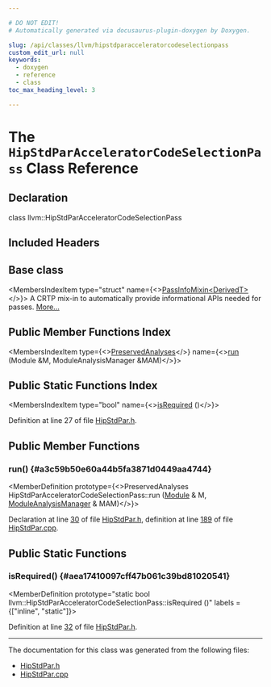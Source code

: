 ```yaml
---

# DO NOT EDIT!
# Automatically generated via docusaurus-plugin-doxygen by Doxygen.

slug: /api/classes/llvm/hipstdparacceleratorcodeselectionpass
custom_edit_url: null
keywords:
  - doxygen
  - reference
  - class
toc_max_heading_level: 3

---
```





# The `HipStdParAcceleratorCodeSelectionPass` Class Reference

<DoxygenPage pluginConfig={pluginConfig}>



## Declaration

<CodeBlock>class llvm::HipStdParAcceleratorCodeSelectionPass</CodeBlock>

## Included Headers

<IncludesList>
<IncludesListItem
  filePath="llvm/Transforms/HipStdPar/HipStdPar.h"
  permalink="/docs/api/files/include/include/llvm/include/llvm/transforms/include/llvm/transforms/hipstdpar/hipstdpar-h"
  isLocal="true" />
</IncludesList>

## Base class

<MembersIndex>

<MembersIndexItem
  type="struct"
  name={<><a href="/docs/api/structs/llvm/passinfomixin">PassInfoMixin&lt;DerivedT&gt;</a></>}>
A CRTP mix-in to automatically provide informational APIs needed for passes. <a href="/docs/api/structs/llvm/passinfomixin/#details">More...</a>
</MembersIndexItem>

</MembersIndex>

## Public Member Functions Index

<MembersIndex>

<MembersIndexItem
  type={<><a href="/docs/api/classes/llvm/preservedanalyses">PreservedAnalyses</a></>}
  name={<><a href="#a3c59b50e60a44b5fa3871d0449aa4744">run</a> (Module &amp;M, ModuleAnalysisManager &amp;MAM)</>}>
</MembersIndexItem>

</MembersIndex>

## Public Static Functions Index

<MembersIndex>

<MembersIndexItem
  type="bool"
  name={<><a href="#aea17410097cff47b061c39bd81020541">isRequired</a> ()</>}>
</MembersIndexItem>

</MembersIndex>


Definition at line 27 of file <a href="/docs/api/files/include/include/llvm/include/llvm/transforms/include/llvm/transforms/hipstdpar/hipstdpar-h">HipStdPar.h</a>.

<SectionDefinition>

## Public Member Functions

### run() {#a3c59b50e60a44b5fa3871d0449aa4744}

<MemberDefinition
  prototype={<>PreservedAnalyses HipStdParAcceleratorCodeSelectionPass::run (<a href="/docs/api/classes/llvm/module">Module</a> &amp; M, <a href="/docs/api/namespaces/llvm/#af9c9208365fd9ce11392b4d79485e259">ModuleAnalysisManager</a> &amp; MAM)</>}>

Declaration at line <a href="/docs/api/files/include/include/llvm/include/llvm/transforms/include/llvm/transforms/hipstdpar/hipstdpar-h/#l00030">30</a> of file <a href="/docs/api/files/include/include/llvm/include/llvm/transforms/include/llvm/transforms/hipstdpar/hipstdpar-h">HipStdPar.h</a>, definition at line <a href="/docs/api/files/lib/lib/transforms/lib/transforms/hipstdpar/hipstdpar-cpp/#l00189">189</a> of file <a href="/docs/api/files/lib/lib/transforms/lib/transforms/hipstdpar/hipstdpar-cpp">HipStdPar.cpp</a>.
</MemberDefinition>

</SectionDefinition>

<SectionDefinition>

## Public Static Functions

### isRequired() {#aea17410097cff47b061c39bd81020541}

<MemberDefinition
  prototype="static bool llvm::HipStdParAcceleratorCodeSelectionPass::isRequired ()"
  labels = {["inline", "static"]}>

Definition at line <a href="/docs/api/files/include/include/llvm/include/llvm/transforms/include/llvm/transforms/hipstdpar/hipstdpar-h/#l00032">32</a> of file <a href="/docs/api/files/include/include/llvm/include/llvm/transforms/include/llvm/transforms/hipstdpar/hipstdpar-h">HipStdPar.h</a>.
</MemberDefinition>

</SectionDefinition>

<hr/>

The documentation for this class was generated from the following files:

<ul>
<li><a href="/docs/api/files/include/include/llvm/include/llvm/transforms/include/llvm/transforms/hipstdpar/hipstdpar-h">HipStdPar.h</a></li>
<li><a href="/docs/api/files/lib/lib/transforms/lib/transforms/hipstdpar/hipstdpar-cpp">HipStdPar.cpp</a></li>
</ul>

</DoxygenPage>
